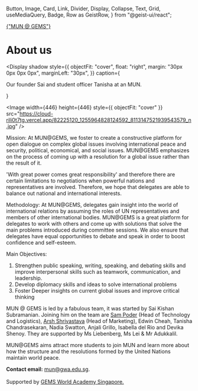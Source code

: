   Button,
  Image,
  Card,
  Link,
  Divider,
  Display,
  Collapse,
  Text,
  Grid,
  useMediaQuery,
  Badge,
  Row as GeistRow,
} from "@geist-ui/react";

<Head>
  <title>About us - MUN @ GEMS</title>
  <link rel="icon" href="/favicon.ico" />
</Head>
<a href="/">
  <Badge
    size="large"
    style={{ marginTop: "20px", marginBottom: "20px", padding: "5px 10px" }}
  >
    {"MUN @ GEMS"}
  </Badge>
</a>

# About us

<Display
  shadow
  style={{
    objectFit: "cover",
    float: "right",
    margin: "30px 0px 0px 0px",
    marginLeft: "30px",
  }}
  caption={<p>Our founder Sai and student officer Tanisha at an MUN.</p>}
>
  <Image
    width={446}
    height={446}
    style={{ objectFit: "cover" }}
    src="https://cloud-rili0t7tg.vercel.app/82225120_1255964828124592_8113147521939543579_n.jpg"
  />
</Display>

Mission: At MUN@GEMS, we foster to create a constructive platform for open dialogue on complex global issues involving international peace and security, political, economical, and social issues. MUN@GEMS emphasizes on the process of coming up with a resolution for a global issue rather than the result of it.

'With great power comes great responsibility' and therefore there are certain limitations to negotiations when powerful nations and representatives are involved. Therefore, we hope that delegates are able to balance out national and international interests.

Methodology: At MUN@GEMS, delegates gain insight into the world of international relations by assuming the roles of UN representatives and members of other international bodies. MUN@GEMS is a great platform for delegates to work with others and come up with solutions that solve the main problems introduced during committee sessions. We also ensure that delegates have equal opportunities to debate and speak in order to boost confidence and self-esteem.

Main Objectives:

1. Strengthen public speaking, writing, speaking, and debating skills and improve interpersonal skills such as teamwork, communication, and leadership.
2. Develop diplomacy skills and ideas to solve international problems
3. Foster Deeper insights on current global issues and improve critical thinking

MUN @ GEMS is led by a fabulous team, it was started by Sai Kishan Subramanian. Joining him on the team are [Sam Poder](https://sampoder.com) (Head of Technology and Logistics), [Arsh Shrivastava](https://arshshrivastava.com) (Head of Marketing), Edwin Cheah, Tanisha Chandrasekaran, Nadia Swatton, Anjali Grillo, Isabella del Rio and Devika Shenoy. They are supported by Ms Liebenberg, Ms Lei & Mr Adukkalil.

MUN@GEMS aims attract more students to join MUN and learn more about how the structure and the resolutions formed by the United Nations maintain world peace.

<footer className={styles.footer}>
  <span>
    <span>
      <b>Contact email:</b> <a href="mailto:mun@gwa.edu.sg">mun@gwa.edu.sg</a>.
    </span>
    <br /> <br />
    Supported by <a href="https://gwa.edu.sg">GEMS World Academy Singapore.</a>
  </span>
</footer>

<style jsx global>
  {`
    body {
      padding-left: 80px;
      padding-right: 80px;
    }
    .caption.jsx-435874419 {
      margin-top: 10px;
    }
  `}
</style>
